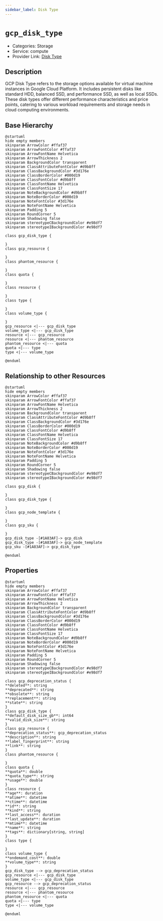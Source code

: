 ```yaml
---
sidebar_label: Disk Type
---
```


# `gcp_disk_type`

- Categories: Storage
- Service: compute
- Provider Link: [Disk Type](https://cloud.google.com/compute/docs/disks#disk-types)

## Description

GCP Disk Type refers to the storage options available for virtual machine instances in Google Cloud Platform. It includes persistent disks like standard HDD, balanced SSD, and performance SSD, as well as local SSDs. These disk types offer different performance characteristics and price points, catering to various workload requirements and storage needs in cloud computing environments.

## Base Hierarchy

<ZoomPanPinch>

```kroki imgType="plantuml" imgAlt="Hierarchy of Disk Type"
@startuml
hide empty members
skinparam ArrowColor #ffaf37
skinparam ArrowFontColor #ffaf37
skinparam ArrowFontName Helvetica
skinparam ArrowThickness 2
skinparam BackgroundColor transparent
skinparam ClassAttributeFontColor #d9b8ff
skinparam ClassBackgroundColor #3d176e
skinparam ClassBorderColor #000d19
skinparam ClassFontColor #d9b8ff
skinparam ClassFontName Helvetica
skinparam ClassFontSize 17
skinparam NoteBackgroundColor #d9b8ff
skinparam NoteBorderColor #000d19
skinparam NoteFontColor #3d176e
skinparam NoteFontName Helvetica
skinparam Padding 5
skinparam RoundCorner 5
skinparam Shadowing false
skinparam stereotypeCBackgroundColor #e98df7
skinparam stereotypeIBackgroundColor #e98df7

class gcp_disk_type {

}
class gcp_resource {

}
class phantom_resource {

}
class quota {

}
class resource {

}
class type {

}
class volume_type {

}
gcp_resource <|--- gcp_disk_type
volume_type <|--- gcp_disk_type
resource <|--- gcp_resource
resource <|--- phantom_resource
phantom_resource <|--- quota
quota <|--- type
type <|--- volume_type

@enduml
```

</ZoomPanPinch>

## Relationship to other Resources

<ZoomPanPinch>

```kroki imgType="plantuml" imgAlt="Diagram of Disk Type resource relationships"
@startuml
hide empty members
skinparam ArrowColor #ffaf37
skinparam ArrowFontColor #ffaf37
skinparam ArrowFontName Helvetica
skinparam ArrowThickness 2
skinparam BackgroundColor transparent
skinparam ClassAttributeFontColor #d9b8ff
skinparam ClassBackgroundColor #3d176e
skinparam ClassBorderColor #000d19
skinparam ClassFontColor #d9b8ff
skinparam ClassFontName Helvetica
skinparam ClassFontSize 17
skinparam NoteBackgroundColor #d9b8ff
skinparam NoteBorderColor #000d19
skinparam NoteFontColor #3d176e
skinparam NoteFontName Helvetica
skinparam Padding 5
skinparam RoundCorner 5
skinparam Shadowing false
skinparam stereotypeCBackgroundColor #e98df7
skinparam stereotypeIBackgroundColor #e98df7

class gcp_disk {

}
class gcp_disk_type {

}
class gcp_node_template {

}
class gcp_sku {

}
gcp_disk_type -[#1A83AF]-> gcp_disk
gcp_disk_type -[#1A83AF]-> gcp_node_template
gcp_sku -[#1A83AF]-> gcp_disk_type

@enduml
```

</ZoomPanPinch>

## Properties

<ZoomPanPinch>

```kroki imgType="plantuml" imgAlt="Diagram of Disk Type data model"
@startuml
hide empty members
skinparam ArrowColor #ffaf37
skinparam ArrowFontColor #ffaf37
skinparam ArrowFontName Helvetica
skinparam ArrowThickness 2
skinparam BackgroundColor transparent
skinparam ClassAttributeFontColor #d9b8ff
skinparam ClassBackgroundColor #3d176e
skinparam ClassBorderColor #000d19
skinparam ClassFontColor #d9b8ff
skinparam ClassFontName Helvetica
skinparam ClassFontSize 17
skinparam NoteBackgroundColor #d9b8ff
skinparam NoteBorderColor #000d19
skinparam NoteFontColor #3d176e
skinparam NoteFontName Helvetica
skinparam Padding 5
skinparam RoundCorner 5
skinparam Shadowing false
skinparam stereotypeCBackgroundColor #e98df7
skinparam stereotypeIBackgroundColor #e98df7

class gcp_deprecation_status {
**deleted**: string
**deprecated**: string
**obsolete**: string
**replacement**: string
**state**: string
}
class gcp_disk_type {
**default_disk_size_gb**: int64
**valid_disk_size**: string
}
class gcp_resource {
**deprecation_status**: gcp_deprecation_status
**description**: string
**label_fingerprint**: string
**link**: string
}
class phantom_resource {

}
class quota {
**quota**: double
**quota_type**: string
**usage**: double
}
class resource {
**age**: duration
**atime**: datetime
**ctime**: datetime
**id**: string
**kind**: string
**last_access**: duration
**last_update**: duration
**mtime**: datetime
**name**: string
**tags**: dictionary[string, string]
}
class type {

}
class volume_type {
**ondemand_cost**: double
**volume_type**: string
}
gcp_disk_type --> gcp_deprecation_status
gcp_resource <|--- gcp_disk_type
volume_type <|--- gcp_disk_type
gcp_resource --> gcp_deprecation_status
resource <|--- gcp_resource
resource <|--- phantom_resource
phantom_resource <|--- quota
quota <|--- type
type <|--- volume_type

@enduml
```

</ZoomPanPinch>
